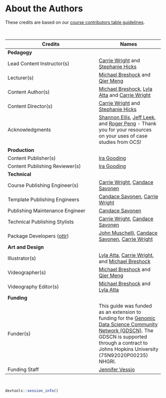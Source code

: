 
# About the Authors {-}

These credits are based on our [course contributors table guidelines](https://github.com/jhudsl/OTTR_Template/wiki/How-to-give-credits).

&nbsp;
&nbsp;

|Credits|Names|
|-------|-----|
|**Pedagogy**||
|Lead Content Instructor(s)|[Carrie Wright](https://carriewright11.github.io/) and [Stephanie Hicks](https://www.stephaniehicks.com/)|
|Lecturer(s) | [Michael Breshock](https://mbreshock.github.io/) and [Qier Meng](https://www.linkedin.com/in/qier-meng-41769a194/)|
|Content Author(s) | [Michael Breshock](https://mbreshock.github.io/), [Lyla Atta](https://lylaatta.github.io/) and [Carrie Wright](https://carriewright11.github.io/)|
|Content Director(s) | [Carrie Wright](https://carriewright11.github.io/) and [Stephanie Hicks](https://www.stephaniehicks.com/)|
|Acknowledgments| [Shannon Ellis](https://www.shanellis.com/), [Jeff Leek](https://jtleek.com/), and [Roger Peng](https://rdpeng.org/) - Thank you for your resources on your uses of case studies from OCS!|
|**Production**||
|Content Publisher(s)| [Ira Gooding](https://publichealth.jhu.edu/faculty/4130/ira-gooding)|
|Content Publishing Reviewer(s)| [Ira Gooding](https://publichealth.jhu.edu/faculty/4130/ira-gooding)|
|**Technical**||
|Course Publishing Engineer(s)| [Carrie Wright], [Candace Savonen]|
|Template Publishing Engineers|[Candace Savonen], [Carrie Wright]|
|Publishing Maintenance Engineer|[Candace Savonen]|
|Technical Publishing Stylists|[Carrie Wright], [Candace Savonen]|
|Package Developers ([ottr])|[John Muschelli], [Candace Savonen], [Carrie Wright]|
|**Art and Design**||
|Illustrator(s)|[Lyla Atta](https://lylaatta.github.io/), [Carrie Wright], and [Michael Breshock](https://mbreshock.github.io/)|
|Videographer(s)| [Michael Breshock](https://mbreshock.github.io/) and [Qier Meng](https://www.linkedin.com/in/qier-meng-41769a194/)|
|Videography Editor(s)| [Michael Breshock](https://mbreshock.github.io/) and [Lyla Atta](https://lylaatta.github.io/)|
|**Funding**||
|Funder(s)| This guide was funded as an extension to funding for the [Genomic Data Science Community Network (GDSCN)](https://arxiv.org/abs/2201.08443). The GDSCN is supported through a contract to Johns Hopkins University (75N92020P00235) NHGRI.|
|Funding Staff| [Jennifer Vessio](https://www.linkedin.com/in/jennifer-vessio-0a240888/)|

&nbsp;

```r
devtools::session_info()
```

<!-- Author information -->

[FirstName LastName]: link to personal website
[John Muschelli]: https://johnmuschelli.com/
[Candace Savonen]: https://www.cansavvy.com/
[Carrie Wright]: https://carriewright11.github.io/
[Michael Breshock]: https://mbreshock.github.io/


<!-- Links -->

[ottr]: https://github.com/jhudsl/ottr

<!-- Fill out this table using these instructions: https://github.com/jhudsl/OTTR_Template/wiki/How-to-give-credits

For JHU courses, You will need to add Ira as a credit:

|Content Publisher|[Ira Gooding]|
...
[Ira Gooding]: https://publichealth.jhu.edu/faculty/4130/ira-gooding
-->
